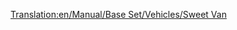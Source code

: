 [[Translation:en/Manual/Base Set/Vehicles/Sweet Van]]

{{fr/Wagon|Nom=Wagon de bonbons
|Coût=1 060£ (2 120$)
|Poids=21 / 28 t
|Image=[[File:en/Sweetvan.png]]
|Capacité=25 sacs de bonbons
|MonoCoût="
|MonoPoids=21 / 30 t
|MonoCapacité=30 sacs de bonbons
|MagCoût="
|MagPoids=21 / 31 t
|MagCapacité=32 sacs de bonbons
|Description=Pas de description fournie. Ajoutez-en une si vous le voulez.
}}